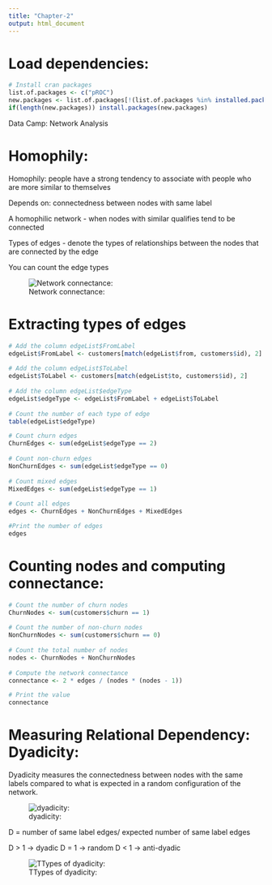 ```yaml
---
title: "Chapter-2"
output: html_document
---
```


# Load dependencies:
```r
# Install cran packages
list.of.packages <- c("pROC")
new.packages <- list.of.packages[!(list.of.packages %in% installed.packages()[,"Package"])]
if(length(new.packages)) install.packages(new.packages)

```

Data Camp: Network Analysis

# Homophily:

Homophily: people have a strong tendency to associate with people who are more similar to themselves

Depends on: connectedness between nodes with same label

A homophilic network - when nodes with similar qualifies tend to be connected

Types of edges - denote the types of relationships between the nodes that are connected by the edge

You can count the edge types

 
![Network connectance:](../Input/network.PNG)

# Extracting types of edges
```r
# Add the column edgeList$FromLabel
edgeList$FromLabel <- customers[match(edgeList$from, customers$id), 2]
 
# Add the column edgeList$ToLabel
edgeList$ToLabel <- customers[match(edgeList$to, customers$id), 2]
 
# Add the column edgeList$edgeType
edgeList$edgeType <- edgeList$FromLabel + edgeList$ToLabel
 
# Count the number of each type of edge
table(edgeList$edgeType)

```

```r
# Count churn edges
ChurnEdges <- sum(edgeList$edgeType == 2)
 
# Count non-churn edges
NonChurnEdges <- sum(edgeList$edgeType == 0)
 
# Count mixed edges
MixedEdges <- sum(edgeList$edgeType == 1)
 
# Count all edges
edges <- ChurnEdges + NonChurnEdges + MixedEdges

#Print the number of edges
edges
```


# Counting nodes and computing connectance:
```r
# Count the number of churn nodes
ChurnNodes <- sum(customers$churn == 1)
 
# Count the number of non-churn nodes
NonChurnNodes <- sum(customers$churn == 0)
 
# Count the total number of nodes
nodes <- ChurnNodes + NonChurnNodes
 
# Compute the network connectance
connectance <- 2 * edges / (nodes * (nodes - 1))

# Print the value
connectance
```


# Measuring Relational Dependency: Dyadicity:

Dyadicity measures the connectedness between nodes with the same labels compared to what is expected in a random configuration of the network.

![dyadicity:](../Input/dyadicity.PNG)

D = number of same label edges/ expected number of same label edges

D > 1 -> dyadic
D = 1 -> random
D < 1 -> anti-dyadic

![TTypes of dyadicity:](../Input/types_dyadicity.png)


